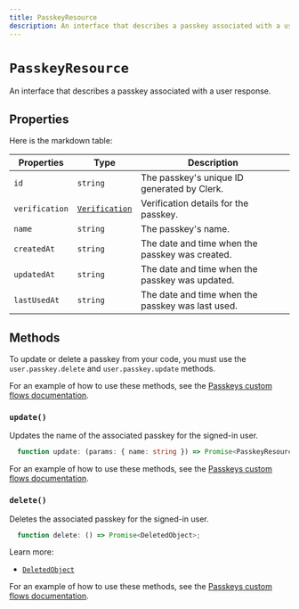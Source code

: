 ```yaml
---
title: PasskeyResource
description: An interface that describes a passkey associated with a user response.
---
```


# `PasskeyResource`

An interface that describes a passkey associated with a user response.

## Properties
Here is the markdown table:

| Properties                  | Type   | Description                       |
|-----------------------------|--------|-----------------------------------|
| `id`                             | `string` | The passkey's unique ID generated by Clerk.                                   |
| `verification`                   | [`Verification`](/docs/references/javascript/verification#verification) | Verification details for the passkey.                                   |
| `name`                           | `string` | The passkey's name.                                   |
| `createdAt`                      | `string` | The date and time when the passkey was created.                                  |
| `updatedAt`                      | `string` | The date and time when the passkey was updated.                                   |
| `lastUsedAt`                     | `string` | The date and time when the passkey was last used.                                   |

## Methods

To update or delete a passkey from your code, you must use the `user.passkey.delete` and `user.passkey.update` methods.

For an example of how to use these methods, see the [Passkeys custom flows documentation](/docs/custom-flows/passkeys).

### `update()`

Updates the name of the associated passkey for the signed-in user.

```typescript
  function update: (params: { name: string }) => Promise<PasskeyResource>;
```

For an example of how to use these methods, see the [Passkeys custom flows documentation](/docs/custom-flows/passkeys#rename-user-passkeys).

### `delete()`

Deletes the associated passkey for the signed-in user.


```typescript
  function delete: () => Promise<DeletedObject>;
```

Learn more:
- [`DeletedObject`](/docs/references/javascript/types/deleted-object)

For an example of how to use these methods, see the [Passkeys custom flows documentation](/docs/custom-flows/passkeys#delete-user-passkeys).
